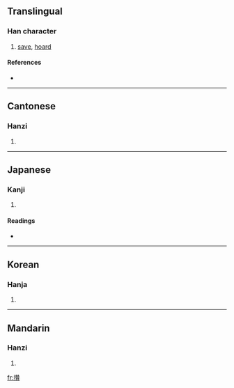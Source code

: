 {{also|攅|攒}}
==Translingual==

===Han character===
{{Han char|rn=64|rad=手|as=19|sn=22|four=5408<sub>6</sub>|canj=手竹山金 (QHUC)}}

# [[save]], [[hoard]]

====References====
* {{Han ref|kx=0464.160|dkj=13030|dj=0813.130|hdz=31990.060|uh=6522|ud=25890|bh=F6E3|bd=63203}}

----

==Cantonese==

===Hanzi===
{{yue-hanzi|jyut=|y=chyun4, jaan2}}

# {{defn|Cantonese}}

----

==Japanese==

===Kanji===
{{ja-kanji|grade=|rs=手19}}

# {{defn|Japanese}}

====Readings====
* {{ja-readings|on=[[さん]] (san)|kun=[[あつまる]] (atsumaru)}}

----

==Korean==

===Hanja===
{{ko-hanja|hangeul=찬|eumhun=|rv=chan|mr=ch'an|y=chan}}

# {{defn|Korean}}

----

==Mandarin==

===Hanzi===
{{cmn-hanzi|sim=攒|pin=[[cuán]] ([[cuan2]]), [[zǎn]] ([[zan3]]), [[zuān]] ([[zuan1]])|wg=ts'uan<sup>2</sup>, tsan<sup>3</sup>, tsuan<sup>1</sup>}}

# {{defn|Mandarin}}

[[fr:攢]]